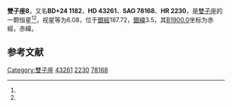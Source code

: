 {{Starbox begin
| name = 雙子座8
}}
{{Starbox observe
| epoch = [[J2000.0|J2000.0]]
| constell = [[雙子座|雙子座]]<ref name=SIMBAD>{{cite web
 | url=http://simbad.u-strasbg.fr/simbad/sim-id?Ident=HR+2230
 | title=Pulsating variable Star
 | publisher=Centre de Données astronomiques de Strasbourg
 | work=SIMBAD
 | accessdate=2012-07-13
 | archive-date=2019-08-27
 | archive-url=https://web.archive.org/web/20190827132332/http://simbad.u-strasbg.fr/simbad/sim-id?Ident=HR+2230
 | dead-url=no
 }}</ref><ref name=DATA>{{cite web
 | url=http://vizier.u-strasbg.fr/viz-bin/VizieR-5?-out.add=.&-source=5050&-corr=PK=HR&-out.max=9999&HR=2230
 | title=VizieR Detailed Page
 | accessdate=2012-07-13
 | archive-date=2016-03-05
 | archive-url=https://web.archive.org/web/20160305230514/http://vizier.u-strasbg.fr/viz-bin/VizieR-5?-out.add=.&-source=5050&-corr=PK=HR&-out.max=9999&HR=2230
 | dead-url=no
 }}</ref>
| 星官 = 
| ra = {{RA|6|16|19}}<ref name=SIMBAD /><ref name=DATA />
| dec = {{DEC|+23|58|12}}<ref name=SIMBAD /><ref name=DATA />
| appmag_v = 6.08<ref name=SIMBAD /><ref name=DATA />
}}
{{Starbox character
| class = G8III<ref name=SIMBAD /><ref name=DATA />
| b-v = 0.9<ref name=SIMBAD /><ref name=DATA />
| u-b = 0.62<ref name=SIMBAD /><ref name=DATA />
| r-i = 0.49<ref name=SIMBAD /><ref name=DATA />
| variable = 
}}
{{Starbox astrometry
| radial_v = 0.62
| prop_mo_ra = -21
| parallax = 
| p_error = 
}}
{{Starbox catalog
| names =BD+24 1182，[[SAO星表|SAO]] 78168，[[HD星表|HD]] 43261，[[HR星表|HR]] 2230}}
{{Starbox reference |Simbad=HR+2230}}
{{Starbox end}}

'''雙子座8'''，又名'''BD+24 1182'''，'''HD 43261'''、'''SAO 78168'''、'''HR 2230'''，是[[雙子座|雙子座]]的一颗恒星<ref name=SIMBAD /><ref name=DATA />，视星等为6.08，位于[[銀道座標系|銀經]]187.72，[[銀道座標系|銀緯]]3.5，其[[B1900.0|B1900.0]]坐标为赤經{{RA|6|10|12.4}}，赤緯{{DEC|+24|3.5|9}}。

== 参考文献 ==
{{reflist}}

{{star-stub}}

{{雙子座恒星}}
[[Category:雙子座|Category:雙子座]]
[[Category:HD和HDE天體|43261]]
[[Category:HR天體|2230]]
[[Category:SAO天體|78168]]